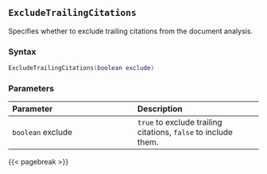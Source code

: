 ## `ExcludeTrailingCitations`

Specifies whether to exclude trailing citations from the document analysis.

### Syntax {-}

``` .lua
ExcludeTrailingCitations(boolean exclude)
```

### Parameters {-}

**Parameter** | **Description**
| :-- | :-- |
`boolean` exclude | `true` to exclude trailing citations, `false` to include them.

{{< pagebreak >}}
